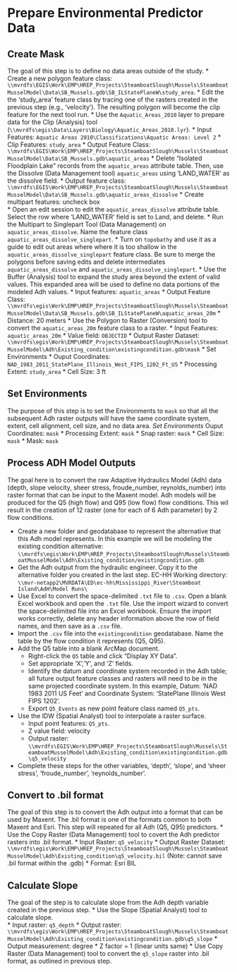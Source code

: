 # Prepare Environmental Predictor Data

## Create Mask
The goal of this step is to define no data areas outside of the study.
* Create a new polygon feature class: `\\mvrdfs\EGIS\Work\EMP\HREP_Projects\SteamboatSlough\Mussels\SteamboatMusselModel\Data\SB_Mussels.gdb\SB_ILStatePlaneW\study_area`.
* Edit the the 'study_area' feature class by tracing one of the rasters created in the previous step (e.g., 'velocity'). The resulting polygon will become the clip feature for the next tool run.
* Use the `Aquatic_Areas_2010` layer to prepare data for the Clip (Analysis) tool (`\\mvrdfs\egis\Data\Layers\Biology\Aquatic_Areas_2010.lyr`). 
  * Input Features: `Aquatic Areas 2010\Classifications\Aquatic Areas: Level 2`
  * Clip Features: `study_area`
  * Output Feature Class: `\\mvrdfs\EGIS\Work\EMP\HREP_Projects\SteamboatSlough\Mussels\SteamboatMusselModel\Data\SB_Mussels.gdb\aquatic_areas`
* Delete "Isolated Floodplain Lake" records from the `aquatic_areas` attribute table.  Then, use the Dissolve (Data Management tool) `aquatic_areas` using 'LAND_WATER' as the dissolve field. 
  * Output feature class: `\\mvrdfs\EGIS\Work\EMP\HREP_Projects\SteamboatSlough\Mussels\SteamboatMusselModel\Data\SB_Mussels.gdb\aquatic_areas_dissolve`
  * Create multipart features: uncheck box  
* Open an edit session to edit the `aquatic_areas_dissolve` attribute table. Select the row where 'LAND_WATER' field is set to Land, and delete.
* Run the Multipart to Singlepart Tool (Data Management) on `aquatic_areas_dissolve`. Name the feature class `aquatic_areas_dissolve_singlepart`.
* Turn on `topobathy` and use it as a guide to edit out areas where where it is too shallow in the `aquatic_areas_dissolve_singlepart` feature class. Be sure to merge the polygons before saving edits and delete intermediates `aquatic_areas_dissolve` and `aquatic_areas_dissolve_singlepart`.
* Use the Buffer (Analysis) tool to expand  the study area beyond the extent of valid values. This expanded area will be used to define no data portions of the modeled Adh values.
  * Input features: `aquatic_areas`
  * Output Feature Class: `\\mvrdfs\egis\Work\EMP\HREP_Projects\SteamboatSlough\Mussels\SteamboatMusselModel\Data\SB_Mussels.gdb\SB_ILStatePlaneW\aquatic_areas_20m`
  * Distance: 20 meters
* Use the Polygon to Raster (Conversion) tool to convert the `aquatic_areas_20m` feature class to a raster.
  * Input Features: `aquatic_areas_20m`
  * Value field: `OBJECTID`
  * Output Raster Dataset: `\\mvrdfs\egis\Work\EMP\HREP_Projects\SteamboatSlough\Mussels\SteamboatMusselModel\Adh\Existing_condition\existingcondition.gdb\mask`
  * Set Environments
    * Ouput Coordinates: `NAD_1983_2011_StatePlane_Illinois_West_FIPS_1202_Ft_US`
    * Processing Extent: `study_area`
    * Cell Size: 3 ft

## Set Environments
The purpose of this step is to set the Environments to `mask` so that all the subsequent Adh raster outputs will have the same coordinate system, extent, cell alignment, cell size, and no data area.
*Set Environments
    * Ouput Coordinates: `mask`
    * Processing Extent: `mask`
    * Snap raster: `mask`
    * Cell Size: `mask`
    * Mask: `mask`

## Process ADH Model Outputs
The goal here is to convert the raw Adaptive Hydraulics Model (Adh) data (depth, slope velocity, sheer stress, froude_number, reynolds_number) into raster format that can be input to the Maxent model. Adh models will be produced for the Q5 (high flow) and Q95 (low flow) flow conditions. This wil result in the creation of 12 raster (one for each of 6 Adh parameter) by 2 flow conditions. 

* Create a new folder and geodatabase to represent the alternative that this Adh model represents. In this example we will be modeling the existing condition alternative: `\\mvrdfs\egis\Work\EMP\HREP_Projects\SteamboatSlough\Mussels\SteamboatMusselModel\Adh\Existing_condition/existingcondition.gdb`
* Get the Adh output from the hydraulic engineer. Copy it to the alternative folder you created in the last step. EC-HH Working directory: `\\mvr-netapp2\MVRDATA\ED\ec-hh\Mississippi_River\Steamboat Island\AdH\Model Runs\`
* Use Excel to convert the space-delimited `.txt` file to `.csv`. Open a blank Excel workbook and open the `.txt` file. Use the import wizard to convert the space-delimited file into an Excel workbook. Ensure the import works correctly, delete any header information above the row of field names, and then save as a `.csv` file. 
* Import the `.csv` file into the `existingcondition` geodatabase. Name the table by the flow condition it represents (Q5, Q95). 
* Add the Q5 table into a blank ArcMap document. 
  * Right-click the `Q5` table and click "Display XY Data".
  * Set appropriate 'X','Y', and 'Z' fields.
  * Identify the datum and coordinate system recorded in the Adh table; all future output feature classes and rasters will need to be in the same projected coordinate system. In this example, Datum: 'NAD 1983 2011 US Feet' and Coordinate System: 'StatePlane Illinois West FIPS 1202'.
  * Export `Q5_Events` as new point feature class named `Q5_pts`.
* Use the IDW (Spatial Analyst) tool to interpolate a raster surface.
  * Input point features: `Q5_pts`. 
  * Z value field: velocity
  * Output raster: `\\mvrdfs\EGIS\Work\EMP\HREP_Projects\SteamboatSlough\Mussels\SteamboatMusselModel\Adh\Existing_condition\existingcondition.gdb\q5_velocity`
* Complete these steps for the other variables, 'depth', 'slope', and 'sheer stress', 'froude_number', 'reynolds_number'.

## Convert to .bil format
The goal of this step is to convert the Adh output into a format that can be used by Maxent. The .bil format is one of the formats common to both Maxent and Esri. This step will repeated for all Adh (Q5, Q95) predictors.
* Use the Copy Raster (Data Management) tool to covert the Adh predictor rasters into .bil format.
  * Input Raster: `q5_velocity`
  * Output Raster Dataset: `\\mvrdfs\egis\Work\EMP\HREP_Projects\SteamboatSlough\Mussels\SteamboatMusselModel\Adh\Existing_condition\q5_velocity.bil` (Note: cannot save .bil format within the .gdb)
  * Format: Esri BIL


## Calculate Slope
The goal of the step is to calculate slope from the Adh depth variable created in the previous step.
* Use the Slope (Spatial Analyst) tool to calculate slope.  
  * Input raster: `q5_depth`
  * Output raster: `\\mvrdfs\egis\Work\EMP\HREP_Projects\SteamboatSlough\Mussels\SteamboatMusselModel\Adh\Existing_condition\existingcondition.gdb\q5_slope`
  * Output measurement: degree
  * Z factor = 1 (linear units same)
* Use Copy Raster (Data Management) tool to convert the `q5_slope` raster into .bil format, as outlined in previous step.
  

 








